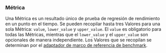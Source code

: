 ### Métrica
Una Métrica es un resultado único de prueba de regresión de rendimiento en un punto en el tiempo. Se pueden recopilar hasta tres Valores para una sola Métrica: `value`, `lower_value` y `upper_value`. El `value` es obligatorio para todas las Métricas, mientras que el `lower_value` y el `upper_value` son opcionales de manera independiente. Los Valores que se recopilan se determinan por el [adaptador de marco de referencia de benchmark](/es/docs/explanation/adapters/).